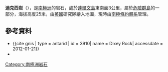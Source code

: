 {{Coord|63|28|S|54|40|W|source:GNIS|display=title}}

'''迪克西岩'''（{{lang-en|Dixey Rock}}），是[[南極洲|南極洲]]的岩石，處於[[達爾文島|達爾文島]]東南面3公里，屬於[[危險群島|危險群島]]的一部分，海拔高度25米，由[[英國|英國]]研究隊繪入地圖，現時由[[南極條約體系|南極條約體系]]管理。

==參考資料==
*{{cite gnis | type = antarid | id = 3910| name = Dixey Rock| accessdate = 2012-01-21})
*{{usgs-gazetteer|id=3910}}

{{DEFAULTSORT:Dixey Rock}}
[[Category:南極洲岩石|Category:南極洲岩石]]


{{JoinvilleIsland-geo-stub}}